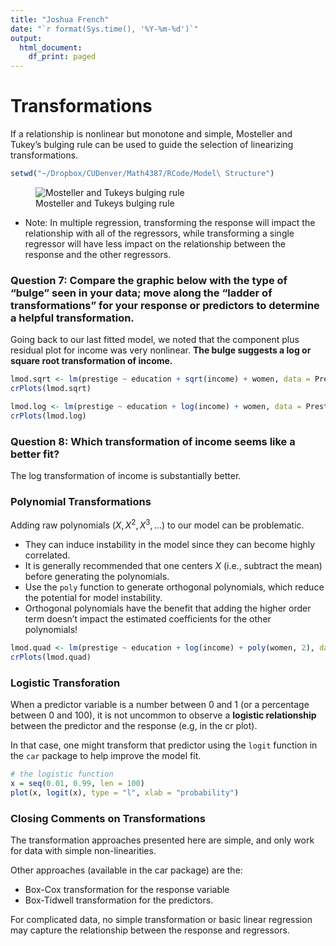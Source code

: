 ```yaml
---
title: "Joshua French"
date: "`r format(Sys.time(), '%Y-%m-%d')`"
output:
  html_document:
    df_print: paged
---
```


# Transformations

If a relationship is nonlinear but monotone and simple, Mosteller and Tukey’s bulging rule can be used to guide the selection of linearizing transformations.

```r
setwd("~/Dropbox/CUDenver/Math4387/RCode/Model\ Structure")
```

![Mosteller and Tukeys bulging rule](tukey_bulge.png "Mosteller and Tukey’s bulging rule")

- Note: In multiple regression, transforming the response will impact the relationship with all of the regressors, while transforming a single regressor will have less impact on the relationship between the response and the other regressors.

### Question 7: Compare the graphic below with the type of "bulge" seen in your data; move along the "ladder of transformations" for your response or predictors to determine a helpful transformation.


 Going back to our last fitted model, we noted that the component plus residual plot for income was very nonlinear. **The bulge suggests a log or square root transformation of income.**

```r
lmod.sqrt <- lm(prestige ~ education + sqrt(income) + women, data = Prestige)
crPlots(lmod.sqrt)
```


```r
lmod.log <- lm(prestige ~ education + log(income) + women, data = Prestige)
crPlots(lmod.log)
```

### Question 8: Which transformation of income seems like a better fit?

The log transformation of income is substantially better.

### Polynomial Transformations

Adding raw polynomials $(X,X^2,X^3, \ldots)$ to our model can be problematic.

- They can induce instability in the model since they can become highly correlated.
- It is generally recommended that one centers $X$ (i.e., subtract the mean) before generating the polynomials.
- Use the `poly` function to generate orthogonal polynomials, which reduce the potential for model instability.
- Orthogonal polynomials have the benefit that adding the higher order term doesn’t impact the estimated coefficients for the other polynomials!

```r
lmod.quad <- lm(prestige ~ education + log(income) + poly(women, 2), data = Prestige)
crPlots(lmod.quad)
```

### Logistic Transforation

When a predictor variable is a number between 0 and 1 (or a percentage between 0 and 100), it is not uncommon to observe a **logistic relationship** between the predictor and the response (e.g, in the cr plot).  

In that case, one might transform that predictor using the `logit` function in the `car` package to help improve the model fit.

```r
# the logistic function
x = seq(0.01, 0.99, len = 100)
plot(x, logit(x), type = "l", xlab = "probability")
```

### Closing Comments on Transformations

The transformation approaches presented here are simple, and only work for data with simple non-linearities.

Other approaches (available in the car package) are the:

- Box-Cox transformation for the response variable
- Box-Tidwell transformation for the predictors.

For complicated data, no simple transformation or basic linear regression may capture the relationship between the response and regressors.


